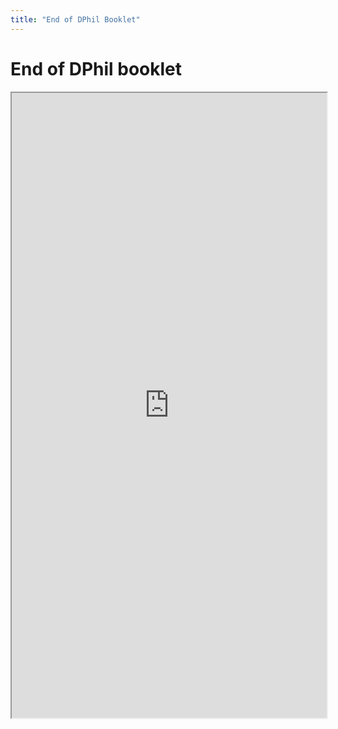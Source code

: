 ```yaml
---
title: "End of DPhil Booklet"
---
```


# End of DPhil booklet

<iframe src="https://SamSWebb.github.io/docs/SamWebbDPhilDisseminationBooklet.pdf" width="100%" height="1000px"></iframe>



